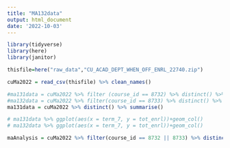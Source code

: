 ```yaml
---
title: "MA132data"
output: html_document
date: '2022-10-03'
---
```


```r
library(tidyverse)
library(here)
library(janitor)
```


```r
thisfile=here("raw_data","CU_ACAD_DEPT_WHEN_OFF_ENRL_22740.zip")

cuMa2022 = read_csv(thisfile) %>% clean_names()
```


```r
#ma131data = cuMa2022 %>% filter (course_id == 8732) %>% distinct() %>% summarise()
#ma132data = cuMa2022 %>% filter(course_id == 8733) %>% distinct() %>% summarise()
ma131data = cuMa2022 %>% distinct() %>% summarise()

# ma131data %>% ggplot(aes(x = term_7, y = tot_enrl))+geom_col()
# ma132data %>% ggplot(aes(x = term_7, y = tot_enrl))+geom_col()
```


```r
maAnalysis = cuMa2022 %>% filter(course_id == 8732 || 8733) %>% distinct() %>% transmute()


```





